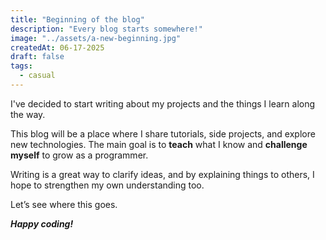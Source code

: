 ```yaml
---
title: "Beginning of the blog"
description: "Every blog starts somewhere!"
image: "../assets/a-new-beginning.jpg"
createdAt: 06-17-2025
draft: false
tags:
  - casual
---
```


I've decided to start writing about my projects and the things I learn along the way.

This blog will be a place where I share tutorials, side projects, and explore new technologies. The main goal is to **teach** what I know and **challenge myself** to grow as a programmer.

Writing is a great way to clarify ideas, and by explaining things to others, I hope to strengthen my own understanding too.

Let’s see where this goes.

_**Happy coding!**_